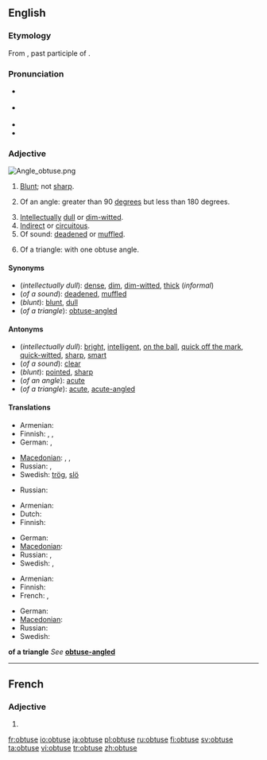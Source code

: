 ==English==

===Etymology===
From {{etyl|la}} {{term|obtusus}}, past participle of {{term|obtundere}}.

===Pronunciation===
* {{a|UK}} {{IPA|/əbˈtjuːs/|/əbˈtʃuːs/}}
* {{a|US}} {{IPA|/əbˈt(j)us/|/ɑbˈt(j)us/}}
* {{audio|en-us-obtuse.ogg|Audio (US)}}
* {{rhymes|uːs}}

===Adjective===
[[Image:Angle obtuse.png|right|thumb]]
{{en-adj|obtuser|obtusest}}

# {{context|now|_|chiefly|_|botany|zoology}} [[blunt|Blunt]]; not [[sharp]].
# {{geometry}} Of an angle: greater than 90 [[degree]]s but less than 180 degrees.
# [[intellectual|Intellectual]]ly [[dull]] or [[dim-witted]].
# [[indirect|Indirect]] or [[circuitous]].
# Of sound: [[deaden]]ed or [[muffle]]d.
# {{geometry}} Of a triangle: with one obtuse angle.

====Synonyms====
* (''intellectually dull''): [[dense]], [[dim]], [[dim-witted]], [[thick]] (''informal'')
* (''of a sound''): [[deaden]]ed, [[muffle]]d
* (''blunt''): [[blunt]], [[dull]]
* (''of a triangle''): [[obtuse-angled]]

====Antonyms====
* (''intellectually dull''): [[bright]], [[intelligent]], [[on the ball]], [[quick off the mark]], [[quick-witted]], [[sharp]], [[smart]]
* (''of a sound''): [[clear]]
* (''blunt''): [[pointed]], [[sharp]]
* (''of an angle''): [[acute]]
* (''of a triangle''): [[acute]], [[acute-angled]]

====Translations====
{{trans-top|intellectually dull}}
* Armenian: {{t+|hy|բութ|tr=but'|sc=Armn|xs=Armenian}}
* Finnish: {{t+|fi|hidasjärkinen}}, {{t+|fi|hidasälyinen}}, {{t|fi|tylsämielinen}}
* German: {{t|de|begriffsstutzig}}, {{t-|de|beschränkt}}
{{trans-mid}}
* [[Macedonian]]: {{t|mk|тап|m|tr=tap|sc=Cyrl|xs=Macedonian}},  {{t|mk|глуп|m|tr=glup|sc=Cyrl|xs=Macedonian}},  {{t|mk|глупав|m|tr=glúpav|sc=Cyrl|xs=Macedonian}}
* Russian: {{t+|ru|тупой|tr=tupój|sc=Cyrl}}, {{t+|ru|недалёкий|tr=nedaljókij|sc=Cyrl}}
* Swedish: [[trög]], [[slö]]
{{trans-bottom}}

{{trans-top|of a sound}}
* Russian: {{t+|ru|приглушённый|tr=priglušónnyj|sc=Cyrl}}
{{trans-mid}}
{{trans-bottom}}

{{trans-top|blunt}}
* Armenian: {{t+|hy|բութ|tr=but'|sc=Armn|xs=Armenian}}
* Dutch: {{t+|nl|bot}}
* Finnish: {{t+|fi|tylppä}}
{{trans-mid}}
* German: {{t+|de|stumpf}}
* [[Macedonian]]: {{t|mk|тап|m|tr=tap|sc=Cyrl|xs=Macedonian}}
* Russian: {{t+|ru|тупой|tr=tupój|sc=Cyrl}}, {{t+|ru|притуплённый|tr=pritupljónnyj|sc=Cyrl}}
* Swedish: {{t-|sv|trubbig}}, {{t+|sv|slö}}
{{trans-bottom}}

{{trans-top|of an angle}}
* Armenian: {{t+|hy|բութ|tr=but'|sc=Armn|xs=Armenian}}
* Finnish: {{t+|fi|tylppä}}
* French: {{t+|fr|obtus|m}}, {{t+|fr|obtuse|f}}
{{trans-mid}}
* German: {{t+|de|stumpf}}
* [[Macedonian]]: {{t|mk|тап|m|tr=tap|sc=Cyrl|xs=Macedonian}}
* Russian: {{t+|ru|тупой|tr=tupój|sc=Cyrl}}
* Swedish: {{t-|sv|trubbig}}
{{trans-bottom}}

'''of a triangle'''
''See'' '''[[obtuse-angled]]'''

----

==French==

===Adjective===
{{fr-adj-form}} {{f}}

# {{form of|feminine|obtus|lang=French}}

[[fr:obtuse]]
[[io:obtuse]]
[[ja:obtuse]]
[[pl:obtuse]]
[[ru:obtuse]]
[[fi:obtuse]]
[[sv:obtuse]]
[[ta:obtuse]]
[[vi:obtuse]]
[[tr:obtuse]]
[[zh:obtuse]]